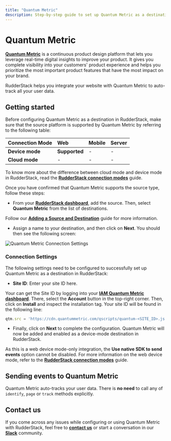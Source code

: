```yaml
---
title: "Quantum Metric"
description: Step-by-step guide to set up Quantum Metric as a destination in RudderStack.
---
```


# Quantum Metric

[**Quantum Metric**](https://www.quantummetric.com/) is a continuous product design platform that lets you leverage real-time digital insights to improve your product. It gives you complete visibility into your customers' product experience and helps you prioritize the most important product features that have the most impact on your brand.

RudderStack helps you integrate your website with Quantum Metric to auto-track all your user data.

## Getting started

Before configuring Quantum Metric as a destination in RudderStack, make sure that the source platform is supported by Quantum Metric by referring to the following table:

| **Connection Mode** | **Web** | **Mobile** | **Server** |
| :--- | :--- | :--- | :--- |
| **Device mode** | **Supported** | - | - |
| **Cloud mode** | - | - | - |

<div class="infoBlock">

To know more about the difference between cloud mode and device mode in RudderStack, read the [**RudderStack connection modes**](https://rudderstack.com/docs/rudderstack-cloud/rudderstack-connection-modes/) guide.
</div>

Once you have confirmed that Quantum Metric supports the source type, follow these steps:

* From your [**RudderStack dashboard**](https://app.rudderlabs.com/), add the source. Then, select **Quantum Metric** from the list of destinations.

<div class="infoBlock">

Follow our [**Adding a Source and Destination**](https://rudderstack.com/docs/connections/adding-source-and-destination-rudderstack/) guide for more information.
</div>

* Assign a name to your destination, and then click on **Next**. You should then see the following screen:

<!--![Quantum Metric Connection Settings](../../.gitbook/assets/quantum-metric.png)-->

<img src="../../assets/quantum-metric.png" alt="Quantum Metric Connection Settings" />

### Connection Settings

The following settings need to be configured to successfully set up Quantum Metric as a destination in RudderStack:

* **Site ID**: Enter your site ID here.

<div class="successBlock">

Your can get the Site ID by logging into your [**IAM Quantum Metric dashboard**](https://iam.quantummetric.com/). There, select the **Account** button in the top-right corner. Then, click on **Install** and inspect the installation tag. Your site ID will be found in the following line:

```javascript
qtm.src = 'https://cdn.quantummetric.com/qscripts/quantum-<SITE_ID>.js';
```
</div>

* Finally, click on **Next** to complete the configuration. Quantum Metric will now be added and enabled as a device-mode destination in RudderStack.

<div class="infoBlock">

As this is a web device mode-only integration, the **Use native SDK to send events** option cannot be disabled. For more information on the web device mode, refer to the [**RudderStack connection modes**](https://rudderstack.com/docs/rudderstack-cloud/rudderstack-connection-modes/) guide.
</div>

## Sending events to Quantum Metric

Quantum Metric auto-tracks your user data. There is **no need** to call any of `identify`, `page` or `track` methods explicitly.

## Contact us

If you come across any issues while configuring or using Quantum Metric with RudderStack, feel free to [**contact us**](mailto:%20docs@rudderstack.com) or start a conversation in our [**Slack**](https://rudderstack.com/join-rudderstack-slack-community) community.
